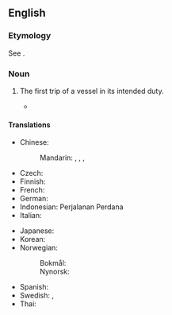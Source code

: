 ==English==

===Etymology===
See {{m|en|maiden|pos=a}}.

===Noun===
{{en-noun}}

# {{lb|en|nautical}} The first trip of a vessel in its intended duty.
#: {{ux|en|The Titanic hit an iceberg and sank on her '''maiden voyage'''.}}
#* {{quote-book|en|author=Cynthia Bass|title=Maiden Voyage|year=1998|publisher=Random House Publishing Group|url=https://books.google.com/books?id=BwaZUuusq9gC&q=%22maiden+voyage%22&dq=%22maiden+voyage%22&hl=en&cd=17&source=gbs_api|isbn=978-0-553-58063-1|passage=For one thing, it was a '''maiden voyage''', which always meant both passengers and staff were a little giddier, a little looser, than usual.}}

====Translations====
{{trans-top|first trip of a vessel}}
* Chinese:
*: Mandarin: {{t|cmn|初航|tr=chūháng}}, {{t+|cmn|處女航}}, {{t+|cmn|处女航|tr=chǔnǚháng}}, {{t+|cmn|首航|tr=shǒuháng}}
* Czech: {{t|cs|panenská plavba|f}}
* Finnish: {{t+|fi|neitsytmatka}}
* French: {{t+|fr|voyage inaugural}}
* German: {{t+|de|Jungfernfahrt|f}}
* Indonesian: Perjalanan Perdana
* Italian: {{t|it|viaggio inaugurale|m}}
{{trans-mid}}
* Japanese: {{t|ja|処女航海|tr=shojo kōkai}}
* Korean: {{t-needed|ko}}
* Norwegian:
*: Bokmål: {{t+|nb|jomfrutur|m}}
*: Nynorsk: {{t|nn|jomfrutur|m}}
* Spanish: {{t|es|viaje inaugural|m}}
* Swedish: {{t+|sv|jungfrufärd|c}}, {{t+|sv|jungfruresa|c}}
* Thai: {{t-needed|th}}
{{trans-bottom}}